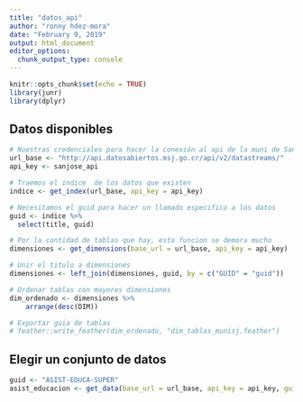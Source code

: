 ```yaml
---
title: "datos_api"
author: "ronny hdez-mora"
date: "February 9, 2019"
output: html_document
editor_options: 
  chunk_output_type: console
---
```


```r
knitr::opts_chunk$set(echo = TRUE)
library(junr)
library(dplyr)
```

## Datos disponibles

```r
# Nuestras credenciales para hacer la conexión al api de la muni de San José
url_base <- "http://api.datosabiertos.msj.go.cr/api/v2/datastreams/"
api_key <- sanjose_api

# Traemos el indice  de los datos que existen
indice <- get_index(url_base, api_key = api_key)

# Necesitamos el guid para hacer un llamado especifico a los datos
guid <- indice %>% 
  select(title, guid)

# Por la cantidad de tablas que hay, esta funcion se demora mucho
dimensiones <- get_dimensions(base_url = url_base, api_key = api_key)

# Unir el titulo a dimensiones
dimensiones <- left_join(dimensiones, guid, by = c("GUID" = "guid"))

# Ordenar tablas con mayores dimensiones
dim_ordenado <- dimensiones %>%
    arrange(desc(DIM))

# Exportar guia de tablas
# feather::write_feather(dim_ordenado, "dim_tablas_munisj.feather")

```

## Elegir un conjunto de datos
```r
guid <- "ASIST-EDUCA-SUPER"
asist_educacion <- get_data(base_url = url_base, api_key = api_key, guid = guid)
```




